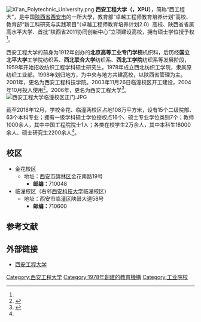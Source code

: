 {{coord|34|15|32.23|N|108|59|43.80|E|display=title}}
[[File:Xi'an_Polytechnic_University.png|thumb]]
'''西安工程大学（{{lang|en|Xi'an Polytechnic University}}，XPU）'''，简称“西工程大”，是中国[[陝西省|陝西省]][[西安市|西安市]]的一所大學，教育部“卓越工程师教育培养计划”高校、教育部“新工科研究与实践项目“（卓越工程师教育培养计划2.0）高校、陕西省省属高水平大学、首批“陕西省2011协同创新中心”立项建设高校，拥有硕士学位授予权<ref name=1a/>。

西安工程大学的前身为1912年创办的'''北京高等工业专门学校'''机织科，后历经'''国立北平大学'''工学院纺织系、'''西北联合大学'''纺织系、'''西北工学院'''纺织系等发展阶段，1959年开始招收纺织工程学科硕士研究生。1978年成立西北纺织工学院，隶属原纺织工业部。1998年划归地方，为中央与地方共建高校，以陕西省管理为主。2001年，更名为西安工程科技学院。2003年11月26日临潼校区开工建设，2004年10月投入使用<ref>{{Cite web  | language =zh-hans  | title =飞速发展 面貌日新——临潼校区建设“十五”期间成就回顾  | url =http://news.xpu.edu.cn/xchb/View.aspx?id=236  | accessdate =2009-06-29  | archive-date =2016-03-04  | archive-url =https://web.archive.org/web/20160304074956/http://news.xpu.edu.cn/xchb/View.aspx?id=236  | dead-url =yes  }}</ref>。2006年，更名为西安工程大学<ref name=1a>{{cite web| url = https://www.xpu.edu.cn/xxgk/lsyg.htm| title = 历史沿革| website = 西安工程大学| access-date = 2021-05-19| archive-date = 2022-01-08| archive-url = https://web.archive.org/web/20220108103040/https://www.xpu.edu.cn/xxgk/lsyg.htm| dead-url = no}}</ref>。
[[File:西安工程大学临潼校区正门.JPG|thumb]]

截至2018年12月，学校金花、临潼两校区占地108万平方米，设有15个二级院部、63个本科专业；拥有一级学科硕士学位授权点16个、硕士专业学位类别7个；教师1000余人，其中中国工程院院士1人；各类在校学生2万余人，其中本科生18000余人、硕士研究生2200余人<ref name=1a/>。

== 校区 ==
*金花校区
**地址：[[西安市|西安市]][[碑林区|碑林区]]金花南路19号
***'''邮编：'''710048
*临潼校区（右邻[[西安科技大学|西安科技大学]]临潼校区）
**地址：西安市临潼区陕鼓大道58号
***'''邮编：'''710600

==参考文献==
{{Reflist}}

== 外部链接 ==
*[http://www.xpu.edu.cn 西安工程大学]{{Wayback|url=http://www.xpu.edu.cn/ |date=20090115203357 }}

{{Univ-stub}}
{{陕西高等院校}}
{{西安}}

[[Category:西安工程大学|Category:西安工程大学]]
[[Category:1978年創建的教育機構|Category:1978年創建的教育機構]]
[[Category:工业院校|Category:工业院校]]